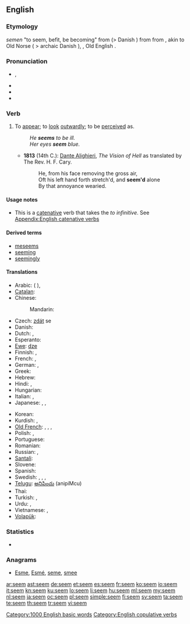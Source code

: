 {{also|Seem}}
==English==

===Etymology===
{{etyl|enm}} ''semen'' "to seem, befit, be becoming" from {{etyl|non}} {{term|sœma||to conform to, beseem, befit|lang=non}} (> Danish {{term|sømme||beseem|lang=da}}) from {{term|sœmr||fitting, seemly|lang=non}} from {{proto|Germanic|sōm-||}}, akin to Old Norse {{term|sómi|sōmi|honour|lang=non}} ( > archaic Danish {{term|somme||decent comportment|lang=da}}), {{etyl|ang}} {{term|seman|sēman|to reconcile, bring an agreement|lang=ang}}, Old English {{term|som|sōm|agreement|lang=ang}}.

===Pronunciation===
* {{a|UK|US}} {{IPA|/siːm/}}, {{SAMPA|/si:m/}}
* {{audio|en-us-seem.ogg|Audio (US)}}
* {{rhymes|iːm}}
* {{homophones|seam}}

===Verb===
{{en-verb}}

# {{context|copulative}} To [[appear]]; to [[look]] [[outwardly]]; to be [[perceive]]d as.
#: ''He '''seems''' to be ill.''
#: ''Her eyes '''seem''' blue.''
#* '''1813''' (14th C.): [[w:Dante Alighieri|Dante Alighieri]], ''The Vision of Hell'' as translated by The Rev. H. F. Cary.
#*: He, from his face removing the gross air,<br>Oft his left hand forth stretch'd, and '''seem'd''' alone<br>By that annoyance wearied.

====Usage notes====
* This is a [[catenative]] verb that takes the ''to infinitive''. See [[Appendix:English catenative verbs]]

====Derived terms====
* [[meseems]]
* [[seeming]]
* [[seemingly]]

====Translations====
{{trans-top|to appear}}
* Arabic: {{t|ar|بدا|tr=badaa}} ({{qualifier|present tense:}} {{t|ar|يبدو|tr=yábdu}}),  {{t+|ar|ظهر|tr=Záhara}}
* [[Catalan]]: {{t|ca|semblar}}
* Chinese:
*: Mandarin: {{t-|cmn|好像|tr=hǎoxiàng|sc=Hani}}
* Czech: [[zdát]] se
* Danish: {{t+|da|synes}}
* Dutch: {{t+|nl|lijken}}, {{t+|nl|schijnen}}
* Esperanto: {{t+|eo|ŝajni}}
* [[Ewe]]: [[dze]]
* Finnish: {{t+|fi|näyttää}}, {{t+|fi|tuntua}}
* French: {{t+|fr|sembler}}, {{t+|fr|paraître}}
* German: {{t+|de|scheinen}}, {{t+|de|dünken}}
* Greek: {{t+|el|φαίνομαι||tr=faínomai}}
* Hebrew: {{t|he|להיראות|tr=lehira'ot|sc=Hebr}}
* Hindi: {{t-|hi|लगना|tr=lagnā|xs=Hindi}}, {{t|hi|दिखना|tr=dikhnā|sc=Deva}}
* Hungarian: {{t-|hu|látszik}}
* Italian: {{t+|it|sembrare}}, {{t+|it|parere}}
* Japanese: {{t-|ja|らしい|alt=...らしい|tr=...rashii}},  {{t+|ja|そう|alt=...そう|tr=...-sō}},  {{t|ja|ように見える|alt=...ように見える|tr=...yō-ni mieru}}
{{trans-mid}}
* Korean: {{t+|ko|보이다|tr=boida|sc=Hang}}
* Kurdish: {{ku-Arab|[[دیاره‌]]}}, {{ku-Arab|[[وا دیاره‌]]}}
* [[Old French]]: {{tø|fro|sanbler}},  {{tø|fro|sembler}},  {{tø|fro|sambler}},  {{tø|fro|senbler}}
* Polish: {{t+|pl|wyglądać}}, {{t+|pl|wydawać się}}
* Portuguese: {{t+|pt|parecer}}
* Romanian: {{t+|ro|părea}}
* Russian: {{t+|ru|казаться|tr=kazát’sja}} {{impf}},  {{t+|ru|показаться|tr=pokazát’sja}} {{pf.}}
* [[Santali]]: {{tø|sat|ᱧᱮᱞ|tr=nyel|sc=Olck}}
* Slovene: {{t|sl|zdeti se}}
* Spanish: {{t+|es|parecer}}
* Swedish: {{t|sv|förefalla}}, {{t|sv|verka}}, {{t|sv|tyckas}}, {{t|sv|synas}}
* [[Telugu]]: [[అనిపించు]] (anipiMcu)
* Thai: {{t|th|ดูเหมือน|tr=doo mĕuan}}
* Turkish: {{t+|tr|görünmek}}, {{t+|tr|gözükmek}}
* Urdu: {{t-|ur|لگنا|tr=lagnā|xs=Urdu}}, {{t|ur|دکھایا|tr=dikhnā|sc=ur-Arab}}
* Vietnamese: {{t|vi|dường như|xs=Vietnamese}},  {{t|vi|có vẻ như|xs=Vietnamese}}
* [[Volapük]]: {{t|vo|jinön}}
{{trans-bottom}}

===Statistics===
* {{rank|character|taking|information|467|seem|book|story|deep}}

===Anagrams===
* {{alphagram|eems}} [[Esme#English|Esme]], [[Esmé#English|Esmé]], [[seme#English|seme]], [[smee#English|smee]]

[[Category:1000 English basic words]]
[[Category:English copulative verbs]]

[[ar:seem]]
[[ast:seem]]
[[de:seem]]
[[et:seem]]
[[es:seem]]
[[fr:seem]]
[[ko:seem]]
[[io:seem]]
[[it:seem]]
[[kn:seem]]
[[ku:seem]]
[[lo:seem]]
[[li:seem]]
[[hu:seem]]
[[ml:seem]]
[[my:seem]]
[[nl:seem]]
[[ja:seem]]
[[oc:seem]]
[[pl:seem]]
[[simple:seem]]
[[fi:seem]]
[[sv:seem]]
[[ta:seem]]
[[te:seem]]
[[th:seem]]
[[tr:seem]]
[[vi:seem]]